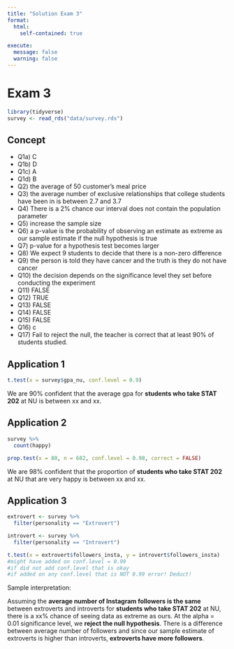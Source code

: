 ```yaml
---
title: "Solution Exam 3"
format: 
  html:
    self-contained: true

execute:
  message: false
  warning: false
---
```


# Exam 3

```r
library(tidyverse)
survey <- read_rds("data/survey.rds")
```


## Concept

- Q1a) C
- Q1b) D  
- Q1c) A 
- Q1d) B
- Q2) the average of 50 customer's meal price
- Q3) the average number of exclusive relationships that college students have been in is between 2.7 and 3.7
- Q4) There is a 2% chance our interval does not contain the population parameter
- Q5) increase the sample size
- Q6) a p-value is the probability of observing an estimate as extreme as our sample estimate if the null hypothesis is true
- Q7) p-value for a hypothesis test becomes larger
- Q8) We expect 9 students to decide that there is a non-zero difference
- Q9) the person is told they have cancer and the truth is they do not have cancer
- Q10) the decision depends on the significance level they set before conducting the experiment
- Q11) FALSE
- Q12) TRUE
- Q13) FALSE
- Q14) FALSE
- Q15) FALSE
- Q16) c
- Q17) Fail to reject the null, the teacher is correct that at least 90% of students studied.

## Application 1

```r
t.test(x = survey$gpa_nu, conf.level = 0.9)
```

We are 90% confident that the average gpa for **students who take STAT 202** at NU is between xx and xx.

## Application 2

```r
survey %>% 
  count(happy)

prop.test(x = 80, n = 682, conf.level = 0.98, correct = FALSE)
```

We are 98% confident that the proportion of **students who take STAT 202** at NU that are very happy is between xx and xx.


## Application 3

```r
extrovert <- survey %>% 
  filter(personality == "Extrovert")

introvert <- survey %>% 
  filter(personality == "Introvert")

t.test(x = extrovert$followers_insta, y = introvert$followers_insta)
#might have added on conf.level = 0.99
#if did not add conf.level that is okay
#if added on any conf.level that is NOT 0.99 error! Deduct!
```

Sample interpretation:

Assuming the **average number of Instagram followers is the same** between extroverts and introverts for **students who take STAT 202** at NU, there is a xx% chance of seeing data as extreme as ours. At the alpha = 0.01 significance level, we **reject the null hypothesis**. There is a difference between average number of followers and since our sample estimate of extroverts is higher than introverts, **extroverts have more followers**.
